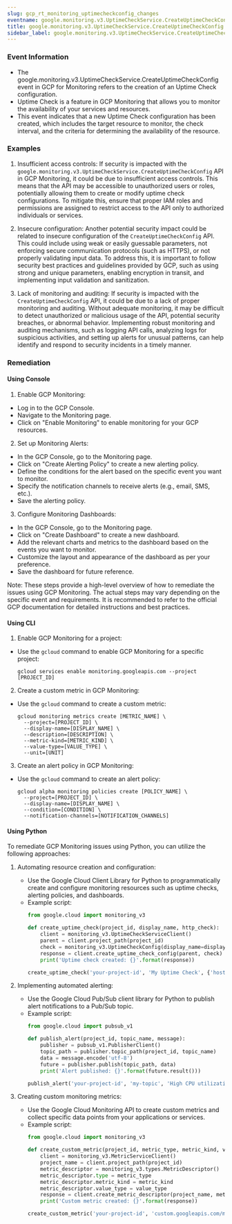 ```yaml
--- 
slug: gcp_rt_monitoring_uptimecheckconfig_changes
eventname: google.monitoring.v3.UptimeCheckService.CreateUptimeCheckConfig
title: google.monitoring.v3.UptimeCheckService.CreateUptimeCheckConfig
sidebar_label: google.monitoring.v3.UptimeCheckService.CreateUptimeCheckConfig
---
```

                       
### Event Information

- The google.monitoring.v3.UptimeCheckService.CreateUptimeCheckConfig event in GCP for Monitoring refers to the creation of an Uptime Check configuration.
- Uptime Check is a feature in GCP Monitoring that allows you to monitor the availability of your services and resources.
- This event indicates that a new Uptime Check configuration has been created, which includes the target resource to monitor, the check interval, and the criteria for determining the availability of the resource.


### Examples

1. Insufficient access controls: If security is impacted with the `google.monitoring.v3.UptimeCheckService.CreateUptimeCheckConfig` API in GCP Monitoring, it could be due to insufficient access controls. This means that the API may be accessible to unauthorized users or roles, potentially allowing them to create or modify uptime check configurations. To mitigate this, ensure that proper IAM roles and permissions are assigned to restrict access to the API only to authorized individuals or services.

2. Insecure configuration: Another potential security impact could be related to insecure configuration of the `CreateUptimeCheckConfig` API. This could include using weak or easily guessable parameters, not enforcing secure communication protocols (such as HTTPS), or not properly validating input data. To address this, it is important to follow security best practices and guidelines provided by GCP, such as using strong and unique parameters, enabling encryption in transit, and implementing input validation and sanitization.

3. Lack of monitoring and auditing: If security is impacted with the `CreateUptimeCheckConfig` API, it could be due to a lack of proper monitoring and auditing. Without adequate monitoring, it may be difficult to detect unauthorized or malicious usage of the API, potential security breaches, or abnormal behavior. Implementing robust monitoring and auditing mechanisms, such as logging API calls, analyzing logs for suspicious activities, and setting up alerts for unusual patterns, can help identify and respond to security incidents in a timely manner.

### Remediation

#### Using Console

1. Enable GCP Monitoring: 
- Log in to the GCP Console.
- Navigate to the Monitoring page.
- Click on "Enable Monitoring" to enable monitoring for your GCP resources.

2. Set up Monitoring Alerts:
- In the GCP Console, go to the Monitoring page.
- Click on "Create Alerting Policy" to create a new alerting policy.
- Define the conditions for the alert based on the specific event you want to monitor.
- Specify the notification channels to receive alerts (e.g., email, SMS, etc.).
- Save the alerting policy.

3. Configure Monitoring Dashboards:
- In the GCP Console, go to the Monitoring page.
- Click on "Create Dashboard" to create a new dashboard.
- Add the relevant charts and metrics to the dashboard based on the events you want to monitor.
- Customize the layout and appearance of the dashboard as per your preference.
- Save the dashboard for future reference.

Note: These steps provide a high-level overview of how to remediate the issues using GCP Monitoring. The actual steps may vary depending on the specific event and requirements. It is recommended to refer to the official GCP documentation for detailed instructions and best practices.

#### Using CLI

1. Enable GCP Monitoring for a project:
- Use the `gcloud` command to enable GCP Monitoring for a specific project:
  ```
  gcloud services enable monitoring.googleapis.com --project [PROJECT_ID]
  ```

2. Create a custom metric in GCP Monitoring:
- Use the `gcloud` command to create a custom metric:
  ```
  gcloud monitoring metrics create [METRIC_NAME] \
    --project=[PROJECT_ID] \
    --display-name=[DISPLAY_NAME] \
    --description=[DESCRIPTION] \
    --metric-kind=[METRIC_KIND] \
    --value-type=[VALUE_TYPE] \
    --unit=[UNIT]
  ```

3. Create an alert policy in GCP Monitoring:
- Use the `gcloud` command to create an alert policy:
  ```
  gcloud alpha monitoring policies create [POLICY_NAME] \
    --project=[PROJECT_ID] \
    --display-name=[DISPLAY_NAME] \
    --condition=[CONDITION] \
    --notification-channels=[NOTIFICATION_CHANNELS]
  ```

#### Using Python

To remediate GCP Monitoring issues using Python, you can utilize the following approaches:

1. Automating resource creation and configuration:
   - Use the Google Cloud Client Library for Python to programmatically create and configure monitoring resources such as uptime checks, alerting policies, and dashboards.
   - Example script:
     ```python
     from google.cloud import monitoring_v3

     def create_uptime_check(project_id, display_name, http_check):
         client = monitoring_v3.UptimeCheckServiceClient()
         parent = client.project_path(project_id)
         check = monitoring_v3.UptimeCheckConfig(display_name=display_name, http_check=http_check)
         response = client.create_uptime_check_config(parent, check)
         print('Uptime check created: {}'.format(response))

     create_uptime_check('your-project-id', 'My Uptime Check', {'host': 'example.com', 'path': '/'})
     ```

2. Implementing automated alerting:
   - Use the Google Cloud Pub/Sub client library for Python to publish alert notifications to a Pub/Sub topic.
   - Example script:
     ```python
     from google.cloud import pubsub_v1

     def publish_alert(project_id, topic_name, message):
         publisher = pubsub_v1.PublisherClient()
         topic_path = publisher.topic_path(project_id, topic_name)
         data = message.encode('utf-8')
         future = publisher.publish(topic_path, data)
         print('Alert published: {}'.format(future.result()))

     publish_alert('your-project-id', 'my-topic', 'High CPU utilization detected!')
     ```

3. Creating custom monitoring metrics:
   - Use the Google Cloud Monitoring API to create custom metrics and collect specific data points from your applications or services.
   - Example script:
     ```python
     from google.cloud import monitoring_v3

     def create_custom_metric(project_id, metric_type, metric_kind, value_type):
         client = monitoring_v3.MetricServiceClient()
         project_name = client.project_path(project_id)
         metric_descriptor = monitoring_v3.types.MetricDescriptor()
         metric_descriptor.type = metric_type
         metric_descriptor.metric_kind = metric_kind
         metric_descriptor.value_type = value_type
         response = client.create_metric_descriptor(project_name, metric_descriptor)
         print('Custom metric created: {}'.format(response))

     create_custom_metric('your-project-id', 'custom.googleapis.com/my_metric', 'GAUGE', 'DOUBLE')
     ```


 